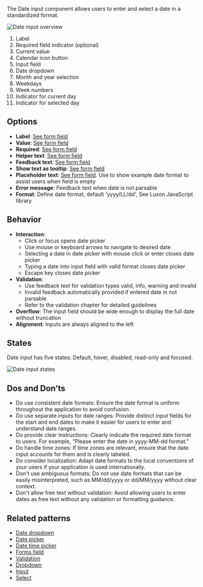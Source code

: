 The Date input component allows users to enter and select a date in a standardized format.

![Date input overview](https://www.figma.com/design/wEptRgAezDU1z80Cn3eZ0o/iX-Pattern-Illustrations?node-id=3629-6200&t=ADQCetGKOEH1WG2r-4)
1. Label
2. Required field indicator (optional)
3. Current value
4. Calendar icon button
5. Input field
6. Date dropdown
7. Month and year selection
8. Weekdays
9. Week numbers 
10. Indicator for current day
11. Indicator for selected day

## Options

- **Label**: [See form field](./forms/forms-field.md)
- **Value**: [See form field](./forms/forms-field.md)
- **Required**: [See form field](./forms/forms-field.md)
- **Helper text**: [See form field](./forms/forms-field.md)
- **Feedback text**: [See form field](./forms/forms-field.md)
- **Show text as tooltip**: [See form field](./forms/forms-field.md)
- **Placeholder text**: [See form field](./forms/forms-field.md). Use to show example date format to assist users when field is empty
- **Error message**: Feedback text when date is not parsable
- **Format**: Define date format, default 'yyyy/LL/dd', See Luxon JavaScript library

## Behavior

- **Interaction**:
  - Click or focus opens date picker
  - Use mouse or keyboard arrows to navigate to desired date
  - Selecting a date in date picker with mouse click or enter closes date picker
  - Typing a date into input field with valid format closes date picker
  - Escape key closes date picker
- **Validation**:
  - Use feedback text for validation types valid, info, warning and invalid
  - Invalid feedback automatically provided if entered date in not parsable
  - Refer to the validation chapter for detailed guidelines
- **Overflow**: The input field should be wide enough to display the full date without truncation
- **Alignment**: Inputs are always aligned to the left

## States

Date input has five states: Default, hover, disabled, read-only and focused.

![Date input states](https://www.figma.com/design/wEptRgAezDU1z80Cn3eZ0o/iX-Pattern-Illustrations?node-id=3989-2545&t=ADQCetGKOEH1WG2r-4)


## Dos and Don’ts

- Do use consistent date formats: Ensure the date format is uniform throughout the application to avoid confusion.
- Do use separate inputs for date ranges: Provide distinct input fields for the start and end dates to make it easier for users to enter and understand date ranges.
- Do provide clear instructions: Clearly indicate the required date format to users. For example, “Please enter the date in yyyy-MM-dd format.”
- Do handle time zones: If time zones are relevant, ensure that the date input accounts for them and is clearly labeled.
- Do consider localization: Adapt date formats to the local conventions of your users if your application is used internationally.
- Don't use ambiguous formats: Do not use date formats that can be easily misinterpreted, such as MM/dd/yyyy or dd/MM/yyyy without clear context.
- Don't allow free text without validation: Avoid allowing users to enter dates as free text without any validation or formatting guidance.

## Related patterns

- [Date dropdown](./date-dropdown.md)
- [Date picker](./date-picker.md)
- [Date time picker](./date-picker.md)
- [Forms field](./forms/forms-field.md)
- [Validation](./forms/forms-validation.md)
- [Dropdown](./dropdown.md)
- [Input](input.mdx)
- [Select](select.mdx)
